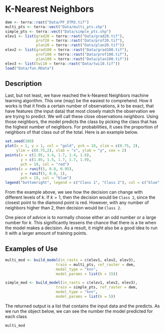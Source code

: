 # K-Nearest Neighbors {.unnumbered}

```r
dem <- terra::rast("Data/PF_DTM3.tif")
multi_pts <- terra::vect("Data/multi_pts.shp")
simple_pts <- terra::vect("Data/simple_pts.shp")
elev1 <- list(grad20 = terra::rast("Data/grad20.tif"),
              prof20 = terra::rast("Data/prof20.tif"),
              plan20 = terra::rast("Data/plan20.tif"))
elev2 <- list(grad100 = terra::rast("Data/grad100.tif"),
              prof100 = terra::rast("Data/prof100.tif"),
              plan100 = terra::rast("Data/plan100.tif"))
elev3 <- list(twi10 = terra::rast("Data/twi10.tif"))
load("Data/fun.RData")
```

## Description

Last, but not least, we have reached the k-Nearest Neighbors machine learning algorithm. This one (may) be the easiest to comprehend. How it works is that it finds a certain number of observations, $k$ to be exact, that have features (the input data) that most closely match the observation we are trying to predict. We will call these close observations *neighbors*. Using those neighbors, the model predicts the class by picking the class that has the highest number of neighbors. For probabilities, it uses the proportion of neighbors of that class out of the total. Here is an example below.

```r
set.seed(100)
plot(x = 1, y = 1, col = "gold", pch = 18, xlim = c(0.75, 2),
     ylim = c(0.75,2), xlab = "x", ylab = "y", cex = 2)
points(x = c(1.05, 1.4, 1.7, 1.4, 1.6), 
       y = c(1.05, 1.5, 1.7, 1.7, 1.9),
       pch = 19, col = "red")
points(x = runif(5, 0.8, 0.95),
       y = runif(5, 0.8, 1),
       pch = 19, col = "blue")
legend("bottomright", legend = c("Class 1", "Class 2"), col = c("blue", "red"), pch = 19)
```

From the example above, we see how the decision can change with different levels of $k$. If $k=1$, then the decision would be `Class 2`, since the closest point to the diamond point is red. However, with any number of neighbors higher than $2$, then decision would be `Class 2`.

One piece of advice is to normally choose either an odd number or a large number for $k$. This significantly lessens the chance that there is a tie when the model makes a decision. As a result, it might also be a good idea to run it with a larger amount of training points.

## Examples of Use

```r
multi_mod <- build_model(in_rasts = c(elev1, elev2, elev3),
                       train = multi_pts, ref_raster = dem,
                       model_type = "knn",
                       model_params = list(k = 15))

simple_mod <- build_model(in_rasts = c(elev1, elev2, elev3),
                       train = simple_pts, ref_raster = dem,
                       model_type = "knn",
                       model_params = list(k = 5))
```

The returned output is a list that contains the input data and the predicts. As we run the object below, we can see the number the model predicted for each class

```r
multi_mod
```
